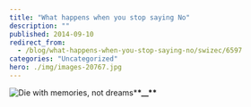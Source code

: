```yaml
---
title: "What happens when you stop saying No"
description: ""
published: 2014-09-10
redirect_from:
  - /blog/what-happens-when-you-stop-saying-no/swizec/6597
categories: "Uncategorized"
hero: ./img/images-20767.jpg
---
```


![Die with memories, not dreams](./img/images-20767.jpg "Die with memories, not dreams")![]()\***\*\_\_\*\***
